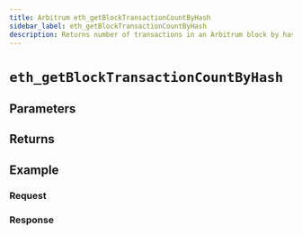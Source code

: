 ```yaml
---
title: Arbitrum eth_getBlockTransactionCountByHash
sidebar_label: eth_getBlockTransactionCountByHash
description: Returns number of transactions in an Arbitrum block by hash.
---
```




# `eth_getBlockTransactionCountByHash`

<Description />

## Parameters


<Params />

## Returns


<Returns />

## Example


<Example />

### Request


<Request />

### Response


<Response />
